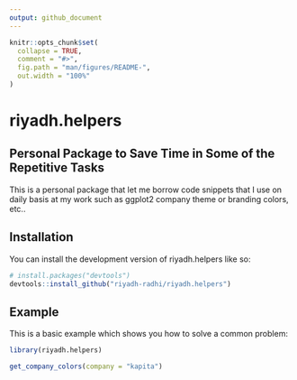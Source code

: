 ```yaml
---
output: github_document
---
```


<!-- README.md is generated from README.Rmd. Please edit that file -->

```r
knitr::opts_chunk$set(
  collapse = TRUE,
  comment = "#>",
  fig.path = "man/figures/README-",
  out.width = "100%"
)
```

# riyadh.helpers

<!-- badges: start -->
<!-- badges: end -->

## Personal Package to Save Time in Some of the Repetitive Tasks

This is a personal package that let me borrow code snippets that I use on daily basis at my work such as ggplot2 company theme or branding colors, etc..

## Installation

You can install the development version of riyadh.helpers like so:

``` r
# install.packages("devtools")
devtools::install_github("riyadh-radhi/riyadh.helpers")
```

## Example

This is a basic example which shows you how to solve a common problem:

```r
library(riyadh.helpers)

get_company_colors(company = "kapita")
```
